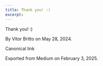 ```yaml
---
title: Thank you! :)
excerpt: 
---
```



Thank you! :)


By Vitor Britto on May 28, 2024.


Canonical link


Exported from Medium on February 3, 2025.

